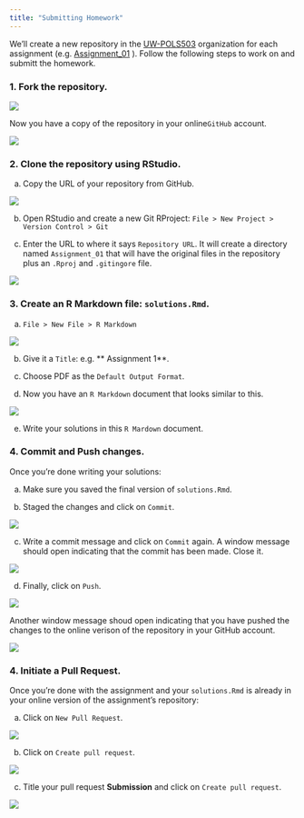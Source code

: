 ```yaml
---
title: "Submitting Homework"
---
```


We'll create a new repository in the [UW-POLS503](https://github.com/UW-POLS503) organization for each assignment (e.g. [Assignment_01](https://github.com/UW-POLS503/Assignment_01) ). Follow the following steps to work on and submitt the homework.

### 1. Fork the repository.

![](fork.png)

Now you have a copy of the repository in your online`GitHub` account.

![](forked.png)

### 2. Clone the repository using RStudio.

a. Copy the URL of your repository from GitHub.

![](clone.png)

b. Open RStudio and create a new Git RProject: `File > New Project > Version Control > Git`

c. Enter the URL to where it says `Repository URL`. It will create a directory named `Assignment_01` that will have the original files in the repository plus an `.Rproj` and `.gitingore` file.

<div style="width:300px; height=200px">
![](clone2.png)
</div>


### 3. Create an R Markdown file: `solutions.Rmd`.

a. `File > New File > R Markdown`

<div style="width:300px; height=200px">
![](markdown.png)
</div>

b. Give it a `Title`: e.g. ** Assignment 1**.

c. Choose PDF as the `Default Output Format`. 

d. Now you have an `R Markdown` document that looks similar to this.

<div style="width:500px; height=200px"> 
![](markdown2.png)
</div>

e. Write your solutions in this `R Mardown` document. 

### 4. Commit and Push changes.

Once you're done writing your solutions:

a. Make sure you saved the final version of `solutions.Rmd`.

b. Staged the changes and click on `Commit`.

<div style="width:500px; height=200px"> 
![](commit.png)
</div>

c. Write a commit message and click on `Commit` again. A window message should open indicating that the commit has been made. Close it. 

<div style="width:500px; height=200px"> 
![](commit2.png)
</div>

d. Finally, click on `Push`. 

<div style="width:500px; height=200px"> 
![](push.png)
</div>

Another window message shoud open indicating that you have pushed the changes to the online verison of the repository in your GitHub account. 

<div style="width:500px; height=200px"> 
![](push2.png)
</div>

### 4. Initiate a Pull Request.

Once you're done with the assignment and your `solutions.Rmd` is already in your online version of the assignment's repository:

a. Click on `New Pull Request`.

<div style="width:500px; height=200px"> 
![](pull_request.png)
</div>

b. Click on `Create pull request`.

<div style="width:500px; height=200px"> 
![](pull_request2.png)
</div>
 
c. Title your pull request **Submission** and click on `Create pull request`.

<div style="width:500px; height=200px"> 
![](pull_request3.png)
</div>






